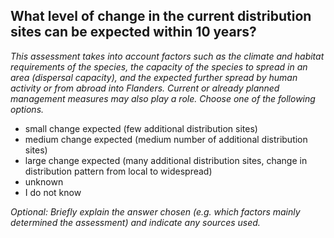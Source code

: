 

## What level of change in the current distribution sites can be expected within 10 years?

*This assessment takes into account factors such as the climate and habitat requirements of the species, the capacity of the species to spread in an area (dispersal capacity), and the expected further spread by human activity or from abroad into Flanders. Current or already planned management measures may also play a role. Choose one of the following options.*

- small change expected (few additional distribution sites)
- medium change expected (medium number of additional distribution sites)
- large change expected (many additional distribution sites, change in distribution pattern from local to widespread)
- unknown
- I do not know

*Optional: Briefly explain the answer chosen (e.g. which factors mainly determined the assessment) and indicate any sources used.*

&nbsp;


